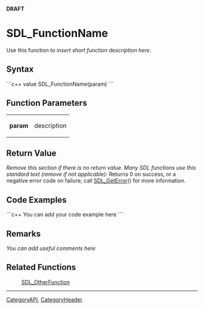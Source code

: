 <!-- pragma section-numbers off -->
<!-- pragma disable-camelcase -->
<!-- acl All: read -->
'''DRAFT'''

= SDL_FunctionName =
Use this function to ''insert short function description here''.


== Syntax ==
```c++
value SDL_FunctionName(param)
```

== Function Parameters ==
{|
|'''param'''
|description
|}

== Return Value ==
''Remove this section if there is no return value.
Many SDL functions use this standard text (remove if not applicable):''
Returns 0 on success, or a negative error code on failure; call [[SDL_GetError]]() for more information.

== Code Examples ==
```c++
You can add your code example here
```

== Remarks ==
''You can add useful comments here''

== Related Functions ==
:[[SDL_OtherFunction]]

----
[[CategoryAPI]], [[CategoryHeader]]
